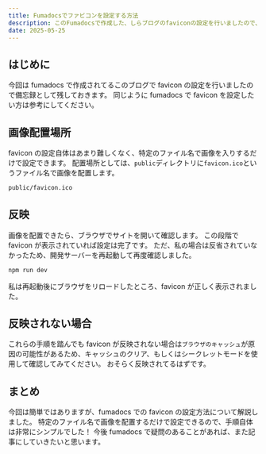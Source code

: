 ```yaml
---
title: Fumadocsでファビコンを設定する方法
description: このFumadocsで作成した、しらブログのfaviconの設定を行いましたので、方法を解説します。
date: 2025-05-25
---
```


## はじめに

今回は fumadocs で作成されてるこのブログで favicon の設定を行いましたので備忘録として残しておきます。
同じように fumadocs で favicon を設定したい方は参考にしてください。

## 画像配置場所

favicon の設定自体はあまり難しくなく、特定のファイル名で画像を入りするだけで設定できます。
配置場所としては、`public`ディレクトリに`favicon.ico`というファイル名で画像を配置します。

```bash title="イメージ"
public/favicon.ico
```

## 反映

画像を配置できたら、ブラウザでサイトを開いて確認します。
この段階で favicon が表示されていれば設定は完了です。
ただ、私の場合は反省されていなかったため、開発サーバーを再起動して再度確認しました。

```bash title="開発サーバーの再起動"
npm run dev
```

私は再起動後にブラウザをリロードしたところ、favicon が正しく表示されました。

## 反映されない場合

これらの手順を踏んでも favicon が反映されない場合は`ブラウザのキャッシュ`が原因の可能性があるため、キャッシュのクリア、もしくはシークレットモードを使用して確認してみてください。
おそらく反映されてるはずです。

## まとめ

今回は簡単ではありますが、fumadocs での favicon の設定方法について解説しました。
特定のファイル名で画像を配置するだけで設定できるので、手順自体は非常にシンプルでした！
今後 fumadocs で疑問のあることがあれば、また記事にしていきたいと思います。
